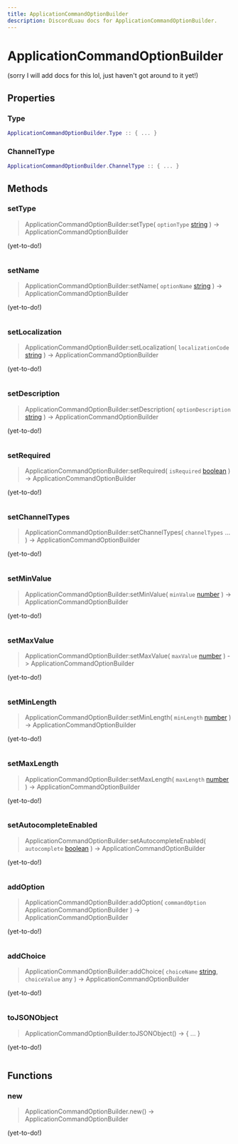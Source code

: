 ```yaml
---
title: ApplicationCommandOptionBuilder
description: DiscordLuau docs for ApplicationCommandOptionBuilder.
---
```

[//]: # (This file was automatically compiled through the Generator luau code under this repository)
[//]: # (if you want to edit the documentation of discord-luau, please write changes)
[//]: # (to the discord-luau repository itself, we extract the comments from discord-luau and translate)
[//]: # (them into markdown files that Nextra can interpret!)

# ApplicationCommandOptionBuilder

(sorry I will add docs for this lol, just haven't got around to it yet!)

[//]: # (----- DOCUMENT PROPERTIES ----- )

## Properties

### Type

 ```lua
 ApplicationCommandOptionBuilder.Type :: { ... }
```

### ChannelType

 ```lua
 ApplicationCommandOptionBuilder.ChannelType :: { ... }
```


[//]: # (----- DOCUMENT METHODS ----- )

## Methods

### setType

> ApplicationCommandOptionBuilder:setType( `optionType` [string](https://www.lua.org/pil/2.4.html) ) ->  ApplicationCommandOptionBuilder 

(yet-to-do!)

```lua

```
### setName

> ApplicationCommandOptionBuilder:setName( `optionName` [string](https://www.lua.org/pil/2.4.html) ) ->  ApplicationCommandOptionBuilder 

(yet-to-do!)

```lua

```
### setLocalization

> ApplicationCommandOptionBuilder:setLocalization( `localizationCode` [string](https://www.lua.org/pil/2.4.html) ) ->  ApplicationCommandOptionBuilder 

(yet-to-do!)

```lua

```
### setDescription

> ApplicationCommandOptionBuilder:setDescription( `optionDescription` [string](https://www.lua.org/pil/2.4.html) ) ->  ApplicationCommandOptionBuilder 

(yet-to-do!)

```lua

```
### setRequired

> ApplicationCommandOptionBuilder:setRequired( `isRequired` [boolean](https://www.lua.org/pil/2.2.html) ) ->  ApplicationCommandOptionBuilder 

(yet-to-do!)

```lua

```
### setChannelTypes

> ApplicationCommandOptionBuilder:setChannelTypes( `channelTypes` ... ) ->  ApplicationCommandOptionBuilder 

(yet-to-do!)

```lua

```
### setMinValue

> ApplicationCommandOptionBuilder:setMinValue( `minValue` [number](https://www.lua.org/pil/2.3.html) ) ->  ApplicationCommandOptionBuilder 

(yet-to-do!)

```lua

```
### setMaxValue

> ApplicationCommandOptionBuilder:setMaxValue( `maxValue` [number](https://www.lua.org/pil/2.3.html) ) ->  ApplicationCommandOptionBuilder 

(yet-to-do!)

```lua

```
### setMinLength

> ApplicationCommandOptionBuilder:setMinLength( `minLength` [number](https://www.lua.org/pil/2.3.html) ) ->  ApplicationCommandOptionBuilder 

(yet-to-do!)

```lua

```
### setMaxLength

> ApplicationCommandOptionBuilder:setMaxLength( `maxLength` [number](https://www.lua.org/pil/2.3.html) ) ->  ApplicationCommandOptionBuilder 

(yet-to-do!)

```lua

```
### setAutocompleteEnabled

> ApplicationCommandOptionBuilder:setAutocompleteEnabled( `autocomplete` [boolean](https://www.lua.org/pil/2.2.html) ) ->  ApplicationCommandOptionBuilder 

(yet-to-do!)

```lua

```
### addOption

> ApplicationCommandOptionBuilder:addOption( `commandOption` ApplicationCommandOptionBuilder ) ->  ApplicationCommandOptionBuilder 

(yet-to-do!)

```lua

```
### addChoice

> ApplicationCommandOptionBuilder:addChoice( `choiceName` [string](https://www.lua.org/pil/2.4.html), `choiceValue` any ) ->  ApplicationCommandOptionBuilder 

(yet-to-do!)

```lua

```
### toJSONObject

> ApplicationCommandOptionBuilder:toJSONObject() ->  \{ ... } 

(yet-to-do!)

```lua

```

[//]: # (----- DOCUMENT FUNCTIONS ----- )

## Functions

### new

> ApplicationCommandOptionBuilder.new() ->  ApplicationCommandOptionBuilder 

(yet-to-do!)

```lua

```

